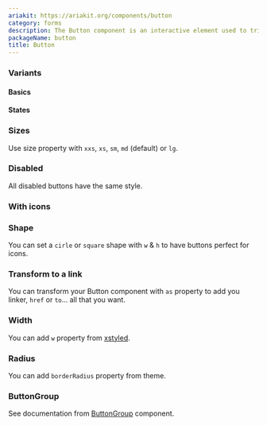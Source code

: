 ```yaml
---
ariakit: https://ariakit.org/components/button
category: forms
description: The Button component is an interactive element used to trigger actions or events within an application. It provides a consistent and accessible way for users to interact with the interface, featuring customizable styles and states (e.g., default, hover, active, disabled).
packageName: button
title: Button
---
```


### Variants

#### Basics

<div data-playground="variants-basics.tsx" data-component="Button"></div>

#### States

<div data-playground="variants-states.tsx" data-component="Button"></div>

### Sizes

Use size property with `xxs`, `xs`, `sm`, `md` (default) or `lg`.

<div data-playground="sizes.tsx" data-component="Button"></div>

### Disabled

All disabled buttons have the same style.

<div data-playground="disabled.tsx" data-component="Button"></div>

### With icons

<div data-playground="icons.tsx" data-component="Button"></div>

### Shape

You can set a `cirle` or `square` shape with `w` & `h` to have buttons perfect for icons.

<div data-playground="shapes.tsx" data-component="Button"></div>

### Transform to a link

You can transform your Button component with `as` property to add you linker, `href` or `to`... all that you want.

<div data-playground="link.tsx" data-component="Button"></div>

### Width

You can add `w` property from [xstyled](https://xstyled.dev/docs/width/).

<div data-playground="width.tsx" data-component="Button"></div>

### Radius

You can add `borderRadius` property from theme.

<div data-playground="radius.tsx" data-component="Button"></div>

### ButtonGroup

See documentation from [ButtonGroup](/components/button-group) component.

